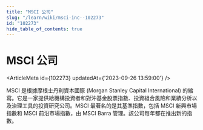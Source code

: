 ```yaml
---
title: "MSCI 公司"
slug: "/learn/wiki/msci-inc--102273"
id: "102273"
hide_table_of_contents: true
---
```



# MSCI 公司

<ArticleMeta id={102273} updatedAt={'2023-09-26 13:59:00'} />
<div className='border-solid border-b border-t-0 my-4 border-[var(--ifm-color-gray-300)]' />

MSCI 是根據摩根士丹利資本國際 (Morgan Stanley Capital International) 的縮寫。它是一家提供給機構投資者和對沖基金股票指數、投資組合風險和業績分析以及治理工具的投資研究公司。MSCI 最著名的是其基準指數，包括 MSCI 新興市場指數和 MSCI 前沿市場指數，由 MSCI Barra 管理。該公司每年都在推出新的指數。
